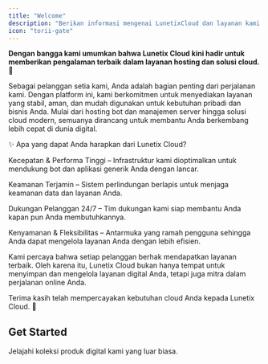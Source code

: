 ```yaml
---
title: "Welcome"
description: "Berikan informasi mengenai LunetixCloud dan layanan kami."
icon: "torii-gate"
---
```


**Dengan bangga kami umumkan bahwa Lunetix Cloud kini hadir untuk memberikan pengalaman terbaik dalam layanan hosting dan solusi cloud. 🎉**

Sebagai pelanggan setia kami, Anda adalah bagian penting dari perjalanan kami. Dengan platform ini, kami berkomitmen untuk menyediakan layanan yang stabil, aman, dan mudah digunakan untuk kebutuhan pribadi dan bisnis Anda. Mulai dari hosting bot dan manajemen server hingga solusi cloud modern, semuanya dirancang untuk membantu Anda berkembang lebih cepat di dunia digital.

✨ Apa yang dapat Anda harapkan dari Lunetix Cloud?

Kecepatan & Performa Tinggi – Infrastruktur kami dioptimalkan untuk mendukung bot dan aplikasi generik Anda dengan lancar.

Keamanan Terjamin – Sistem perlindungan berlapis untuk menjaga keamanan data dan layanan Anda.

Dukungan Pelanggan 24/7 – Tim dukungan kami siap membantu Anda kapan pun Anda membutuhkannya.

Kenyamanan & Fleksibilitas – Antarmuka yang ramah pengguna sehingga Anda dapat mengelola layanan Anda dengan lebih efisien.

Kami percaya bahwa setiap pelanggan berhak mendapatkan layanan terbaik. Oleh karena itu, Lunetix Cloud bukan hanya tempat untuk menyimpan dan mengelola layanan digital Anda, tetapi juga mitra dalam perjalanan online Anda.

Terima kasih telah mempercayakan kebutuhan cloud Anda kepada Lunetix Cloud. 🚀

## Get Started

<Card title="Kunjungi LunetixCloud Sekarang" icon="rocket-launch" iconType="regular" href="https://lunetix.cloud">
  Jelajahi koleksi produk digital kami yang luar biasa.
</Card>